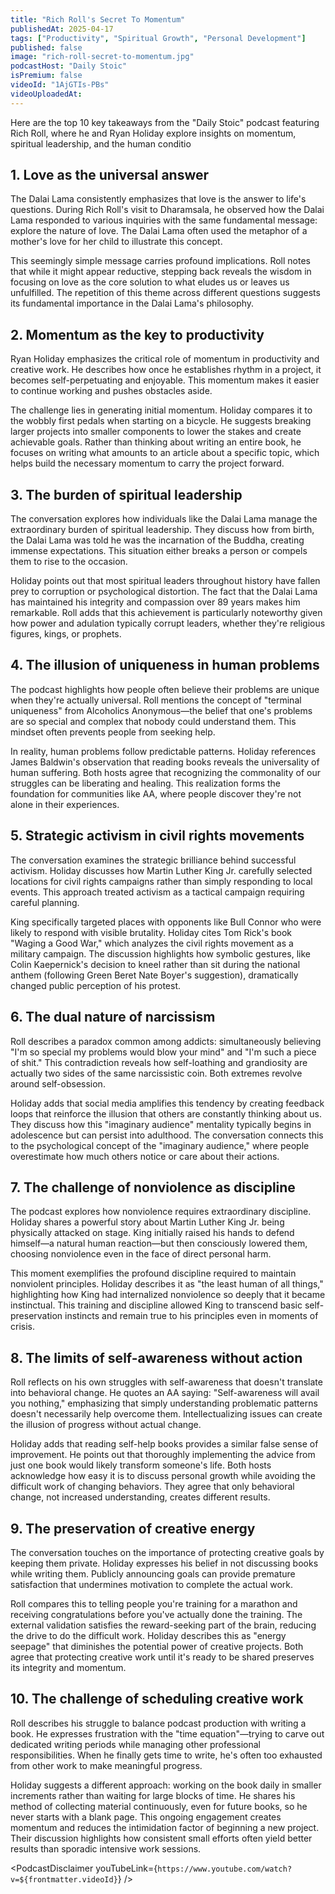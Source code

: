 ```yaml
---
title: "Rich Roll's Secret To Momentum"
publishedAt: 2025-04-17
tags: ["Productivity", "Spiritual Growth", "Personal Development"]
published: false
image: "rich-roll-secret-to-momentum.jpg"
podcastHost: "Daily Stoic"
isPremium: false
videoId: "1AjGTIs-PBs"
videoUploadedAt:
---
```



<PodcastSummaryPageLayout frontmatter={frontmatter}>

Here are the top 10 key takeaways from the "Daily Stoic" podcast featuring Rich Roll, where he and Ryan Holiday explore insights on momentum, spiritual leadership, and the human conditio

## 1. Love as the universal answer

The Dalai Lama consistently emphasizes that love is the answer to life's questions. During Rich Roll's visit to Dharamsala, he observed how the Dalai Lama responded to various inquiries with the same fundamental message: explore the nature of love. The Dalai Lama often used the metaphor of a mother's love for her child to illustrate this concept.

This seemingly simple message carries profound implications. Roll notes that while it might appear reductive, stepping back reveals the wisdom in focusing on love as the core solution to what eludes us or leaves us unfulfilled. The repetition of this theme across different questions suggests its fundamental importance in the Dalai Lama's philosophy.

## 2. Momentum as the key to productivity

Ryan Holiday emphasizes the critical role of momentum in productivity and creative work. He describes how once he establishes rhythm in a project, it becomes self-perpetuating and enjoyable. This momentum makes it easier to continue working and pushes obstacles aside.

The challenge lies in generating initial momentum. Holiday compares it to the wobbly first pedals when starting on a bicycle. He suggests breaking larger projects into smaller components to lower the stakes and create achievable goals. Rather than thinking about writing an entire book, he focuses on writing what amounts to an article about a specific topic, which helps build the necessary momentum to carry the project forward.

## 3. The burden of spiritual leadership

The conversation explores how individuals like the Dalai Lama manage the extraordinary burden of spiritual leadership. They discuss how from birth, the Dalai Lama was told he was the incarnation of the Buddha, creating immense expectations. This situation either breaks a person or compels them to rise to the occasion.

Holiday points out that most spiritual leaders throughout history have fallen prey to corruption or psychological distortion. The fact that the Dalai Lama has maintained his integrity and compassion over 89 years makes him remarkable. Roll adds that this achievement is particularly noteworthy given how power and adulation typically corrupt leaders, whether they're religious figures, kings, or prophets.

## 4. The illusion of uniqueness in human problems

The podcast highlights how people often believe their problems are unique when they're actually universal. Roll mentions the concept of "terminal uniqueness" from Alcoholics Anonymous—the belief that one's problems are so special and complex that nobody could understand them. This mindset often prevents people from seeking help.

In reality, human problems follow predictable patterns. Holiday references James Baldwin's observation that reading books reveals the universality of human suffering. Both hosts agree that recognizing the commonality of our struggles can be liberating and healing. This realization forms the foundation for communities like AA, where people discover they're not alone in their experiences.

## 5. Strategic activism in civil rights movements

The conversation examines the strategic brilliance behind successful activism. Holiday discusses how Martin Luther King Jr. carefully selected locations for civil rights campaigns rather than simply responding to local events. This approach treated activism as a tactical campaign requiring careful planning.

King specifically targeted places with opponents like Bull Connor who were likely to respond with visible brutality. Holiday cites Tom Rick's book "Waging a Good War," which analyzes the civil rights movement as a military campaign. The discussion highlights how symbolic gestures, like Colin Kaepernick's decision to kneel rather than sit during the national anthem (following Green Beret Nate Boyer's suggestion), dramatically changed public perception of his protest.

## 6. The dual nature of narcissism

Roll describes a paradox common among addicts: simultaneously believing "I'm so special my problems would blow your mind" and "I'm such a piece of shit." This contradiction reveals how self-loathing and grandiosity are actually two sides of the same narcissistic coin. Both extremes revolve around self-obsession.

Holiday adds that social media amplifies this tendency by creating feedback loops that reinforce the illusion that others are constantly thinking about us. They discuss how this "imaginary audience" mentality typically begins in adolescence but can persist into adulthood. The conversation connects this to the psychological concept of the "imaginary audience," where people overestimate how much others notice or care about their actions.

## 7. The challenge of nonviolence as discipline

The podcast explores how nonviolence requires extraordinary discipline. Holiday shares a powerful story about Martin Luther King Jr. being physically attacked on stage. King initially raised his hands to defend himself—a natural human reaction—but then consciously lowered them, choosing nonviolence even in the face of direct personal harm.

This moment exemplifies the profound discipline required to maintain nonviolent principles. Holiday describes it as "the least human of all things," highlighting how King had internalized nonviolence so deeply that it became instinctual. This training and discipline allowed King to transcend basic self-preservation instincts and remain true to his principles even in moments of crisis.

## 8. The limits of self-awareness without action

Roll reflects on his own struggles with self-awareness that doesn't translate into behavioral change. He quotes an AA saying: "Self-awareness will avail you nothing," emphasizing that simply understanding problematic patterns doesn't necessarily help overcome them. Intellectualizing issues can create the illusion of progress without actual change.

Holiday adds that reading self-help books provides a similar false sense of improvement. He points out that thoroughly implementing the advice from just one book would likely transform someone's life. Both hosts acknowledge how easy it is to discuss personal growth while avoiding the difficult work of changing behaviors. They agree that only behavioral change, not increased understanding, creates different results.

## 9. The preservation of creative energy

The conversation touches on the importance of protecting creative goals by keeping them private. Holiday expresses his belief in not discussing books while writing them. Publicly announcing goals can provide premature satisfaction that undermines motivation to complete the actual work.

Roll compares this to telling people you're training for a marathon and receiving congratulations before you've actually done the training. The external validation satisfies the reward-seeking part of the brain, reducing the drive to do the difficult work. Holiday describes this as "energy seepage" that diminishes the potential power of creative projects. Both agree that protecting creative work until it's ready to be shared preserves its integrity and momentum.

## 10. The challenge of scheduling creative work

Roll describes his struggle to balance podcast production with writing a book. He expresses frustration with the "time equation"—trying to carve out dedicated writing periods while managing other professional responsibilities. When he finally gets time to write, he's often too exhausted from other work to make meaningful progress.

Holiday suggests a different approach: working on the book daily in smaller increments rather than waiting for large blocks of time. He shares his method of collecting material continuously, even for future books, so he never starts with a blank page. This ongoing engagement creates momentum and reduces the intimidation factor of beginning a new project. Their discussion highlights how consistent small efforts often yield better results than sporadic intensive work sessions.

<PodcastDisclaimer
  youTubeLink={`https://www.youtube.com/watch?v=${frontmatter.videoId}`}
/>

</PodcastSummaryPageLayout>
